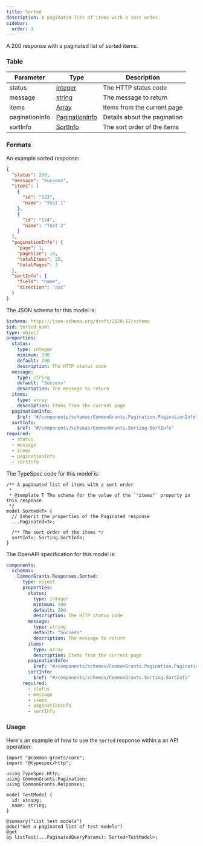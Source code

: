 ```yaml
---
title: Sorted
description: A paginated list of items with a sort order.
sidebar:
  order: 3
---
```



A 200 response with a paginated list of sorted items.

### Table

| Parameter      | Type                                                        | Description                  |
| -------------- | ----------------------------------------------------------- | ---------------------------- |
| status         | [integer](/protocol/types/numeric#integer)                  | The HTTP status code         |
| message        | [string](/protocol/types/string#string)                     | The message to return        |
| items          | [Array](/protocol/types/other#array)                        | Items from the current page  |
| paginationInfo | [PaginationInfo](/protocol/pagination#paginatedresultsinfo) | Details about the pagination |
| sortInfo       | [SortInfo](/protocol/sorting#sortedresultsinfo)             | The sort order of the items  |

### Formats

<Tabs>
  <TabItem label="Example">

An example sorted response:

```json
{
  "status": 200,
  "message": "Success",
  "items": [
    {
      "id": "123",
      "name": "Test 1"
    },
    {
      "id": "124",
      "name": "Test 2"
    }
  ],
  "paginationInfo": {
    "page": 1,
    "pageSize": 10,
    "totalItems": 25,
    "totalPages": 3
  },
  "sortInfo": {
    "field": "name",
    "direction": "asc"
  }
}
```

  </TabItem>

  <TabItem label="JSON Schema">

The JSON schema for this model is:

```yaml
$schema: https://json-schema.org/draft/2020-12/schema
$id: Sorted.yaml
type: object
properties:
  status:
    type: integer
    minimum: 200
    default: 200
    description: The HTTP status code
  message:
    type: string
    default: "Success"
    description: The message to return
  items:
    type: array
    description: Items from the current page
  paginationInfo:
    $ref: "#/components/schemas/CommonGrants.Pagination.PaginationInfo"
  sortInfo:
    $ref: "#/components/schemas/CommonGrants.Sorting.SortInfo"
required:
  - status
  - message
  - items
  - paginationInfo
  - sortInfo
```

  </TabItem>

  <TabItem label="TypeSpec">

The TypeSpec code for this model is:

```typespec
/** A paginated list of items with a sort order
 *
 * @template T The schema for the value of the `"items"` property in this response
 */
model Sorted<T> {
  // Inherit the properties of the Paginated response
  ...Paginated<T>;

  /** The sort order of the items */
  sortInfo: Sorting.SortInfo;
}
```

  </TabItem>

  <TabItem label="OpenAPI">

The OpenAPI specification for this model is:

```yaml
components:
  schemas:
    CommonGrants.Responses.Sorted:
      type: object
      properties:
        status:
          type: integer
          minimum: 200
          default: 200
          description: The HTTP status code
        message:
          type: string
          default: "Success"
          description: The message to return
        items:
          type: array
          description: Items from the current page
        paginationInfo:
          $ref: "#/components/schemas/CommonGrants.Pagination.PaginationInfo"
        sortInfo:
          $ref: "#/components/schemas/CommonGrants.Sorting.SortInfo"
      required:
        - status
        - message
        - items
        - paginationInfo
        - sortInfo
```

  </TabItem>
</Tabs>

### Usage

Here's an example of how to use the `Sorted` response within a an API operation:

```typespec
import "@common-grants/core";
import "@typespec/http";

using TypeSpec.Http;
using CommonGrants.Pagination;
using CommonGrants.Responses;

model TestModel {
  id: string;
  name: string;
}

@summary("List test models")
@doc("Get a paginated list of test models")
@get
op listTest(...PaginatedQueryParams): Sorted<TestModel>;
```
